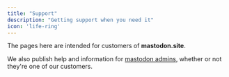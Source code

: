 ```yaml
---
title: "Support"
description: "Getting support when you need it"
icon: 'life-ring'
---
```


The pages here are intended for customers of **mastodon.site**.

We also publish help and information for [mastodon admins](/admins), whether or not they're one of our customers.

